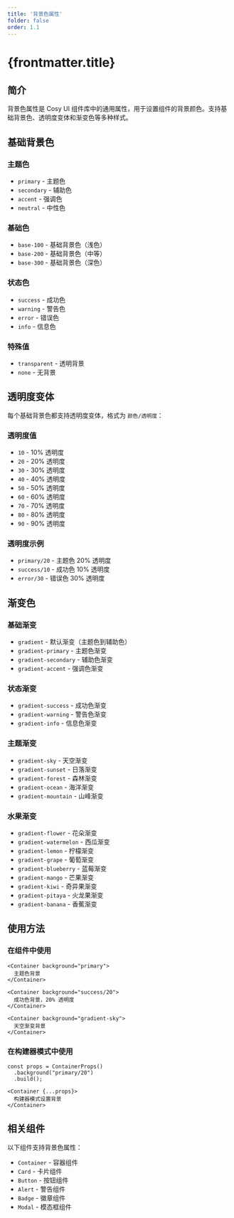 ```yaml
---
title: '背景色属性'
folder: false
order: 1.1
---
```



# {frontmatter.title}

## 简介

背景色属性是 Cosy UI 组件库中的通用属性，用于设置组件的背景颜色。支持基础背景色、透明度变体和渐变色等多种样式。

## 基础背景色

### 主题色
- `primary` - 主题色
- `secondary` - 辅助色
- `accent` - 强调色
- `neutral` - 中性色

<ThemeColorsShowcase />

### 基础色
- `base-100` - 基础背景色（浅色）
- `base-200` - 基础背景色（中等）
- `base-300` - 基础背景色（深色）

<BaseColorsShowcase />

### 状态色
- `success` - 成功色
- `warning` - 警告色
- `error` - 错误色
- `info` - 信息色

<StatusColorsShowcase />

### 特殊值
- `transparent` - 透明背景
- `none` - 无背景

<SpecialValuesShowcase />

## 透明度变体

每个基础背景色都支持透明度变体，格式为 `颜色/透明度`：

### 透明度值
- `10` - 10% 透明度
- `20` - 20% 透明度
- `30` - 30% 透明度
- `40` - 40% 透明度
- `50` - 50% 透明度
- `60` - 60% 透明度
- `70` - 70% 透明度
- `80` - 80% 透明度
- `90` - 90% 透明度

### 透明度示例
- `primary/20` - 主题色 20% 透明度
- `success/10` - 成功色 10% 透明度
- `error/30` - 错误色 30% 透明度

<OpacityShowcase />

## 渐变色

### 基础渐变
- `gradient` - 默认渐变（主题色到辅助色）
- `gradient-primary` - 主题色渐变
- `gradient-secondary` - 辅助色渐变
- `gradient-accent` - 强调色渐变

<BasicGradientsShowcase />

### 状态渐变
- `gradient-success` - 成功色渐变
- `gradient-warning` - 警告色渐变
- `gradient-info` - 信息色渐变

<StatusGradientsShowcase />

### 主题渐变
- `gradient-sky` - 天空渐变
- `gradient-sunset` - 日落渐变
- `gradient-forest` - 森林渐变
- `gradient-ocean` - 海洋渐变
- `gradient-mountain` - 山峰渐变

<ThemeGradientsShowcase />

### 水果渐变
- `gradient-flower` - 花朵渐变
- `gradient-watermelon` - 西瓜渐变
- `gradient-lemon` - 柠檬渐变
- `gradient-grape` - 葡萄渐变
- `gradient-blueberry` - 蓝莓渐变
- `gradient-mango` - 芒果渐变
- `gradient-kiwi` - 奇异果渐变
- `gradient-pitaya` - 火龙果渐变
- `gradient-banana` - 香蕉渐变

<FruitGradientsShowcase />

## 使用方法

### 在组件中使用
```astro
<Container background="primary">
  主题色背景
</Container>

<Container background="success/20">
  成功色背景，20% 透明度
</Container>

<Container background="gradient-sky">
  天空渐变背景
</Container>
```

### 在构建器模式中使用
```astro
const props = ContainerProps()
  .background("primary/20")
  .build();

<Container {...props}>
  构建器模式设置背景
</Container>
```



## 相关组件

以下组件支持背景色属性：
- `Container` - 容器组件
- `Card` - 卡片组件
- `Button` - 按钮组件
- `Alert` - 警告组件
- `Badge` - 徽章组件
- `Modal` - 模态框组件
